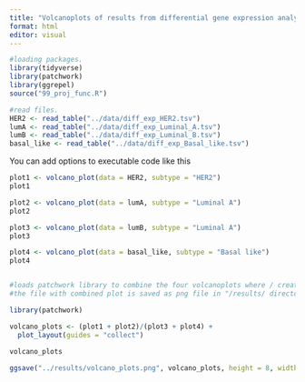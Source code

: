 ```yaml
---
title: "Volcanoplots of results from differential gene expression analysis"
format: html
editor: visual
---
```


```r
#loading packages.
library(tidyverse)
library(patchwork)
library(ggrepel)
source("99_proj_func.R")

#read files.
HER2 <- read_table("../data/diff_exp_HER2.tsv")
lumA <- read_table("../data/diff_exp_Luminal_A.tsv")
lumB <- read_table("../data/diff_exp_Luminal_B.tsv")
basal_like <- read_table("../data/diff_exp_Basal_like.tsv")
```

You can add options to executable code like this

```r
plot1 <- volcano_plot(data = HER2, subtype = "HER2")
plot1

plot2 <- volcano_plot(data = lumA, subtype = "Luminal A")
plot2

plot3 <- volcano_plot(data = lumB, subtype = "Luminal A")
plot3

plot4 <- volcano_plot(data = basal_like, subtype = "Basal like")
plot4



```

```r
#loads patchwork library to combine the four volcanoplots where / creates to row #and two columns, and collect ensures that legends are shared.
#the file with combined plot is saved as png file in "/results/ directory with specified dimentions.

library(patchwork)

volcano_plots <- (plot1 + plot2)/(plot3 + plot4) +
  plot_layout(guides = "collect")

volcano_plots
  
ggsave("../results/volcano_plots.png", volcano_plots, height = 8, width = 16, dpi = 300)

```
